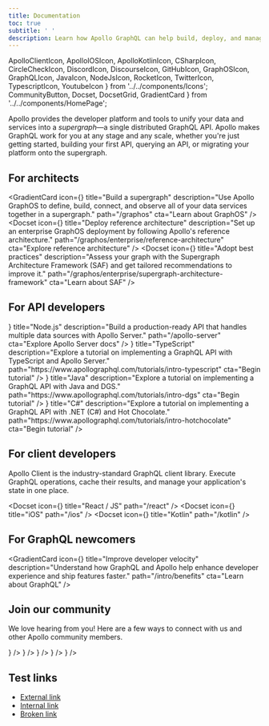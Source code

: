 ```yaml
---
title: Documentation
toc: true
subtitle: ' '
description: Learn how Apollo GraphQL can help build, deploy, and manage a supergraph of unified microservices, data sources, and applications.
---
```


  ApolloClientIcon,
  ApolloIOSIcon,
  ApolloKotlinIcon,
  CSharpIcon,
  CircleCheckIcon,
  DiscordIcon,
  DiscourseIcon,
  GitHubIcon,
  GraphOSIcon,
  GraphQLIcon,
  JavaIcon,
  NodeJsIcon,
  RocketIcon,
  TwitterIcon,
  TypescriptIcon,
  YoutubeIcon
} from '../../components/Icons';
  CommunityButton,
  Docset,
  DocsetGrid,
  GradientCard
} from '../../components/HomePage';

Apollo provides the developer platform and tools to unify your data and services into a _supergraph_—a single distributed GraphQL API.
Apollo makes GraphQL work for you at any stage and any scale, whether you're just getting started, building your first API, querying an API, or migrating your platform onto the supergraph.

## For architects

<GradientCard
  icon={<GraphOSIcon />}
  title="Build a supergraph"
  description="Use Apollo GraphOS to define, build, connect, and observe all of your data services together in a supergraph."
  path="/graphos"
  cta="Learn about GraphOS"
/>
<DocsetGrid>
  <Docset
    icon={<RocketIcon />}
    title="Deploy reference architecture"
    description="Set up an enterprise GraphOS deployment by following Apollo's reference architecture."
    path="/graphos/enterprise/reference-architecture"
    cta="Explore reference architecture"
  />
  <Docset
    icon={<CircleCheckIcon />}
    title="Adopt best practices"
    description="Assess your graph with the Supergraph Architecture Framework (SAF) and get tailored recommendations to improve it."
    path="/graphos/enterprise/supergraph-architecture-framework"
    cta="Learn about SAF"
  />
</DocsetGrid>

## For API developers

<DocsetGrid>
  <Docset
    icon={<NodeJsIcon />}
    title="Node.js"
    description="Build a production-ready API that handles multiple data sources with Apollo Server."
    path="/apollo-server"
    cta="Explore Apollo Server docs"
  />
  <Docset
    icon={<TypescriptIcon />}
    title="TypeScript"
    description="Explore a tutorial on implementing a GraphQL API with TypeScript and Apollo Server."
    path="https://www.apollographql.com/tutorials/intro-typescript"
    cta="Begin tutorial"
  />
  <Docset
    icon={<JavaIcon />}
    title="Java"
    description="Explore a tutorial on implementing a GraphQL API with Java and DGS."
    path="https://www.apollographql.com/tutorials/intro-dgs"
    cta="Begin tutorial"
  />
  <Docset
    icon={<CSharpIcon />}
    title="C#"
    description="Explore a tutorial on implementing a GraphQL API with .NET (C#) and Hot Chocolate."
    path="https://www.apollographql.com/tutorials/intro-hotchocolate"
    cta="Begin tutorial"
  />
</DocsetGrid>

## For client developers

Apollo Client is the industry-standard GraphQL client library. Execute GraphQL operations, cache their results, and manage your application's state in one place.

<Docset icon={<ApolloClientIcon />} title="React / JS" path="/react" />
<DocsetGrid>
  <Docset icon={<ApolloIOSIcon />} title="iOS" path="/ios" />
  <Docset icon={<ApolloKotlinIcon />} title="Kotlin" path="/kotlin" />
</DocsetGrid>

## For GraphQL newcomers

<GradientCard
  icon={<GraphQLIcon />}
  title="Improve developer velocity"
  description="Understand how GraphQL and Apollo help enhance developer experience and ship features faster."
  path="/intro/benefits"
  cta="Learn about GraphQL"
/>

## Join our community

We love hearing from you! Here are a few ways to connect with us and other Apollo community members.

<VStack pt="4" spacing="4" textAlign="center" maxW="md" mx="auto">

<ButtonGroup variant="ghost">
  <CommunityButton
    aria-label="Community GitHub"
    href="https://github.com/apollographql"
    icon={<GitHubIcon />}
  />
  <CommunityButton
    aria-label="Community YouTube"
    href="https://youtube.com/apollographql"
    icon={<YoutubeIcon />}
  />
  <CommunityButton
    aria-label="Community Forums"
    href="https://community.apollographql.com"
    icon={<DiscourseIcon />}
  />
  <CommunityButton
    aria-label="Community Discord"
    href="https://discord.gg/yFZJH2QYrK"
    icon={<DiscordIcon />}
  />
  <CommunityButton
    aria-label="Community Twitter"
    href="https://twitter.com/apollographql"
    icon={<TwitterIcon />}
  />
</ButtonGroup>

</VStack>

## Test links

- [External link](https://apollographql.com)
- [Internal link](/graphos/api-keys)
- [Broken link](brokenlink)

